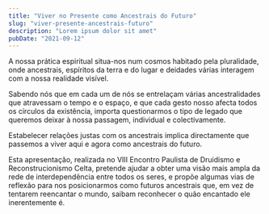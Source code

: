 ```yaml
---
title: "Viver no Presente como Ancestrais do Futuro"
slug: "viver-presente-ancestrais-futuro"
description: "Lorem ipsum dolor sit amet"
pubDate: "2021-09-12"
---
```


A nossa prática espiritual situa-nos num cosmos habitado pela pluralidade, onde ancestrais, espíritos da terra e do lugar e deidades várias interagem com a nossa realidade visível.

Sabendo nós que em cada um de nós se entrelaçam várias ancestralidades que atravessam o tempo e o espaço, e que cada gesto nosso afecta todos os círculos da existência, importa questionarmos o tipo de legado que queremos deixar à nossa passagem, individual e colectivamente.

Estabelecer relações justas com os ancestrais implica directamente que passemos a viver aqui e agora como ancestrais do futuro.

Esta apresentação, realizada no VIII Encontro Paulista de Druidismo e Reconstrucionismo Celta, pretende ajudar a obter uma visão mais ampla da rede de interdependência entre todos os seres, e propõe algumas vias de reflexão para nos posicionarmos como futuros ancestrais que, em vez de tentarem reencantar o mundo, saibam reconhecer o quão encantado ele inerentemente é.

<YouTube id="oYiwEddAADI" />
